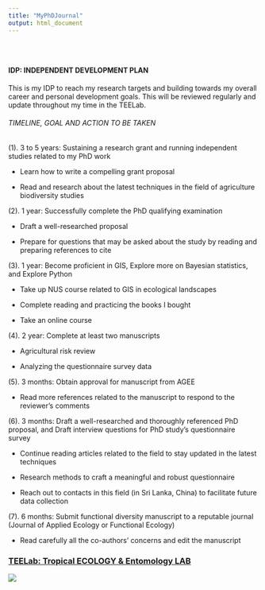 ```yaml
---
title: "MyPhDJournal"
output: html_document
---
```


<style type="text/css">
.title {
  display: none;
}

#getting-started img {
  margin-right: 10px;
}

</style>

<div class="row" style="padding-top: 30px;">
<div class="col-sm-6">

#### **IDP: INDEPENDENT DEVELOPMENT PLAN**

This is my IDP to reach my research targets and building towards my overall career and personal development goals. This will be reviewed regularly and update throughout my time in the TEELab.

###### TIMELINE, GOAL AND ACTION TO BE TAKEN 

(1). 3 to 5 years: Sustaining a research grant and running independent studies related to my PhD work 

- Learn how to write a compelling grant proposal

-	Read and research about the latest techniques in the field of agriculture biodiversity studies

(2). 1 year: Successfully complete the PhD qualifying examination

-	Draft a well-researched proposal 

-	Prepare for questions that may be asked about the study by reading and preparing references to cite 

(3). 1 year: Become proficient in GIS, Explore more on Bayesian statistics, and Explore Python

-	Take up NUS course related to GIS in ecological landscapes

-	Complete reading and practicing the books I bought 

-	Take an online course 

(4). 2 year: Complete at least two manuscripts

-	Agricultural risk review 

-	Analyzing the questionnaire survey data

(5). 3 months: Obtain approval for manuscript from AGEE

-	Read more references related to the manuscript to respond to the reviewer’s comments 

(6). 3 months: Draft a well-researched and thoroughly referenced PhD proposal, and Draft interview questions for PhD study’s questionnaire survey 

-	Continue reading articles related to the field to stay updated in the latest techniques 

-	Research methods to craft a meaningful and robust questionnaire

-	Reach out to contacts in this field (in Sri Lanka, China) to facilitate future data collection  

(7). 6 months: Submit functional diversity manuscript to a reputable journal (Journal of Applied Ecology or Functional Ecology) 

-	Read carefully all the co-authors’ concerns and edit the manuscript 
</div>
<div class="col-sm-6">

### [TEELab: Tropical ECOLOGY & Entomology LAB](https://teelabntu.wixsite.com/home)

<a href = "https://naturearchives.wordpress.com/">
![](images/logoone.png)
</a>
</div>
